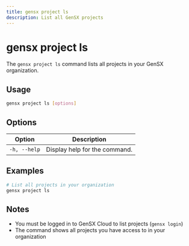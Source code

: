 ```yaml
---
title: gensx project ls
description: List all GenSX projects
---
```


# gensx project ls

The `gensx project ls` command lists all projects in your GenSX organization.

## Usage

```bash
gensx project ls [options]
```

## Options

| Option       | Description                   |
| ------------ | ----------------------------- |
| `-h, --help` | Display help for the command. |

## Examples

```bash
# List all projects in your organization
gensx project ls
```

## Notes

- You must be logged in to GenSX Cloud to list projects (`gensx login`)
- The command shows all projects you have access to in your organization

